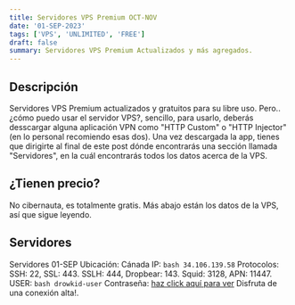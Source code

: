 ```yaml
---
title: Servidores VPS Premium OCT-NOV
date: '01-SEP-2023'
tags: ['VPS', 'UNLIMITED', 'FREE']
draft: false
summary: Servidores VPS Premium Actualizados y más agregados.
---
```

## Descripción
Servidores VPS Premium actualizados y gratuitos para su libre uso.
Pero.. ¿cómo puedo usar el servidor VPS?, 
sencillo, para usarlo, deberás desscargar alguna aplicación VPN como "HTTP Custom" o "HTTP Injector" (en lo personal recomiendo esas dos). 
Una vez descargada la app, tienes que dirigirte al final de este post dónde encontrarás una sección llamada "Servidores", 
en la cuál encontrarás todos los datos acerca de la VPS.

## ¿Tienen precio?
No cibernauta, es totalmente gratis.
Más abajo están los datos de la VPS, así que sigue leyendo.

## Servidores
Servidores 01-SEP
Ubicación: Cánada
IP: ```bash
34.106.139.58```
Protocolos:
SSH: 22, SSL: 443.
SSLH: 444, Dropbear: 143.
Squid: 3128, APN: 11447.
USER: ```bash
drowkid-user```
Contraseña: [haz click aquí para ver](https://encriptarchiver.vercel.app)
      Disfruta de una conexión alta!.
